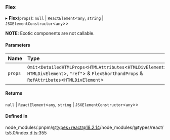 ### Flex

▸ **Flex**(`props`): `null` \| `ReactElement`\<`any`, `string` \| `JSXElementConstructor`\<`any`\>\>

**NOTE**: Exotic components are not callable.

#### Parameters

| Name    | Type                                                                                                                                                          |
| :------ | :------------------------------------------------------------------------------------------------------------------------------------------------------------ |
| `props` | `Omit`\<`DetailedHTMLProps`\<`HTMLAttributes`\<`HTMLDivElement`\>, `HTMLDivElement`\>, `"ref"`\> & `FlexShorthandProps` & `RefAttributes`\<`HTMLDivElement`\> |

#### Returns

`null` \| `ReactElement`\<`any`, `string` \| `JSXElementConstructor`\<`any`\>\>

#### Defined in

node_modules/.pnpm/@types+react@18.2.14/node_modules/@types/react/ts5.0/index.d.ts:355
